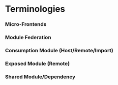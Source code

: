 # Terminologies 


### Micro-Frontends 




### Module Federation 




### Consumption Module (Host/Remote/Import)




### Exposed Module (Remote)



### Shared Module/Dependency